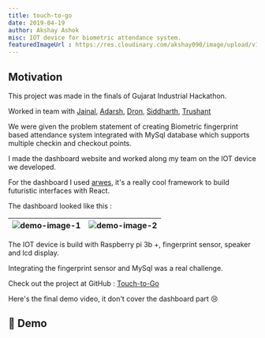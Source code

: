 ```yaml
---
title: touch-to-go
date: 2019-04-19
author: Akshay Ashok
misc: IOT device for biometric attendance system.
featuredImageUrl : https://res.cloudinary.com/akshay090/image/upload/v1598794264/Portfolio_Assets/Projects/Banner/Frame_14_k239ny.png
---
```


## Motivation 

This project was made in the finals of Gujarat Industrial Hackathon. 

Worked in team with [Jainal](http://linkedin.com/in/jainal-gosaliya-75baa714a/), [Adarsh](https://www.linkedin.com/in/adarsh-gupta-447329154/), 
[Dron](https://www.linkedin.com/in/drontrivedi/), [Siddharth](https://www.linkedin.com/in/siddharth-dayalwal/), [Trushant](https://www.linkedin.com/in/trushant-adeshara-34b109174/)

We were given the problem statement of creating Biometric fingerprint based attendance system integrated with 
MySql database which supports multiple checkin and checkout points.

I made the dashboard website and worked along my team on the IOT device we developed.

For the dashboard I used [arwes](https://github.com/arwes/arwes), it's a really cool framework to build 
futuristic interfaces with React.

The dashboard looked like this : 

| ![demo-image-1](https://res.cloudinary.com/akshay090/image/upload/v1598795076/Portfolio_Assets/touch-to-go-1.png) | ![demo-image-2](https://res.cloudinary.com/akshay090/image/upload/v1598795125/Portfolio_Assets/touch-to-go-2.png) |
|-----|-----|

The IOT device is build with Raspberry pi 3b +, fingerprint sensor, speaker and lcd display.

Integrating the fingerprint sensor and MySql was a real challenge.

Check out the project at GitHub : [Touch-to-Go](https://github.com/Club-DevBytes/Touch-to-Go)

Here's the final demo video, it don't cover the dashboard part 😢

## 🎥 Demo

<Vimeo vimeoId="453027987" />

